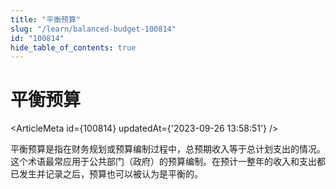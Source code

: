 ```yaml
---
title: "平衡预算"
slug: "/learn/balanced-budget-100814"
id: "100814"
hide_table_of_contents: true
---
```



# 平衡预算

<ArticleMeta id={100814} updatedAt={'2023-09-26 13:58:51'} />
<div className='border-solid border-b border-t-0 my-4 border-[var(--ifm-color-gray-300)]' />

平衡预算是指在财务规划或预算编制过程中，总预期收入等于总计划支出的情况。这个术语最常应用于公共部门（政府）的预算编制。在预计一整年的收入和支出都已发生并记录之后，预算也可以被认为是平衡的。
